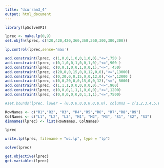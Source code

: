 ```yaml
---
title: "dcurran3_4"
output: html_document
---
```

```r
library(lpSolveAPI)
```
```r
lprec <- make.lp(0,9) 
set.objfn(lprec, c(420,420,420,360,360,360,300,300,300))

lp.control(lprec,sense='max')

add.constraint(lprec, c(1,0,0,1,0,0,1,0,0),"<=",750 )
add.constraint(lprec, c(0,1,0,0,1,0,0,1,0),"<=",900 )
add.constraint(lprec, c(0,0,1,0,0,1,0,0,1),"<=", 450)
add.constraint(lprec, c(20,0,0,15,0,0,12,0,0),"<=",13000)
add.constraint(lprec, c(0,20,0,0,15,0,0,12,0),"<=",12000 )
add.constraint(lprec, c(0,0,20,0,0,15,0,0,12),"<=", 5000)
add.constraint(lprec, c(1,1,1,0,0,0,0,0,0),"<=",900)
add.constraint(lprec, c(0,0,0,1,1,1,0,0,0),"<=",1200)
add.constraint(lprec, c(0,0,0,0,0,0,1,1,1),"<=",7500)

#set.bounds(lprec, lower = (0,0,0,0,0,0,0,0,0), columns = c(1,2,3,4,5,6,7,8,9))

RowNames <- c("R1","R2", "R3", "R4","R5","R6", "R7","R8","R9")
ColNames <- c("L1", "L2", "L3", "M1", "M2", "M3", "S1", "S2", "S3")
dimnames(lprec) <- list(RowNames, ColNames)

lprec

write.lp(lprec, filename = "wc.lp", type = "lp")
```
```r
solve(lprec)
```
```r
get.objective(lprec)
get.variables(lprec)
```


